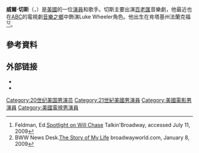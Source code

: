 {{infobox person
| image       = Chase, Will (2006).jpg
| caption     = 
| birth_date  = {{birth date and age|1970|9|12}}
| birth_place = [[美國|美國]][[肯塔基州|肯塔基州]][[法蘭克福_(肯塔基州)|法蘭克福]]
| spouse      = {{marriage|Lori Chase|1998|2008|reason=divorced}}<br>{{marriage|Stephanie Gibson|2009|2012|reason=divorced}}
| children =2
| yearsactive = 1998–現在
| occupation  = 演員
}}
'''威爾·切斯'''（{{lang-en|Will Chase}}，{{bd|1970年|9月12日||}}）是[[美國|美國]]的一位[[演員|演員]]和歌手。切斯主要出演[[百老匯|百老匯]]音樂劇，他最近也在[[美國廣播公司|ABC]]的電視劇[[音樂之鄉|音樂之鄉]]中飾演Luke Wheeler角色。他出生在肯塔基州法蘭克福<ref>Feldman, Ed.[http://216.92.38.150/spot/chase3.html Spotlight on Will Chase] {{Wayback|url=http://216.92.38.150/spot/chase3.html |date=20180312204737 }} Talkin'Broadway, accessed July 11, 2009</ref><ref>BWW News Desk.[http://www.broadwayworld.com/article/Photo_Flash_THE_STORY_OF_MY_LIFE_20090108 The Story of My Life] {{Wayback|url=http://www.broadwayworld.com/article/Photo_Flash_THE_STORY_OF_MY_LIFE_20090108 |date=20090202122843 }} broadwayworld.com, January 8, 2009</ref>。

==參考資料==
{{Reflist}}

== 外部链接 ==
*{{IMDb name|0153855}}
*{{IBDB name}}

{{Authority control}}

{{DEFAULTSORT:Chase, Will}}
[[Category:20世纪美国男演员|Category:20世纪美国男演员]]
[[Category:21世紀美國男演員|Category:21世紀美國男演員]]
[[Category:美國電影男演員|Category:美國電影男演員]]
[[Category:美國電視男演員|Category:美國電視男演員]]